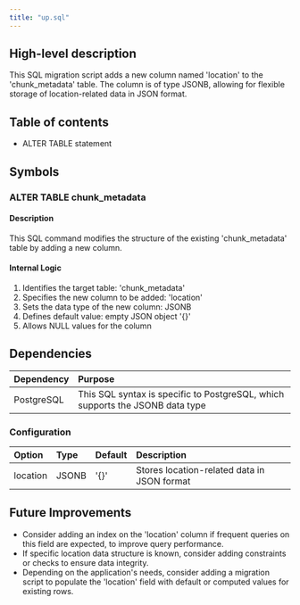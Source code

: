 ```yaml
---
title: "up.sql"
---
```


## High-level description
This SQL migration script adds a new column named 'location' to the 'chunk_metadata' table. The column is of type JSONB, allowing for flexible storage of location-related data in JSON format.

## Table of contents
- ALTER TABLE statement

## Symbols

### ALTER TABLE chunk_metadata
#### Description
This SQL command modifies the structure of the existing 'chunk_metadata' table by adding a new column.

#### Internal Logic
1. Identifies the target table: 'chunk_metadata'
2. Specifies the new column to be added: 'location'
3. Sets the data type of the new column: JSONB
4. Defines default value: empty JSON object '{}'
5. Allows NULL values for the column

## Dependencies
| Dependency | Purpose |
|:-----------|:--------|
| PostgreSQL | This SQL syntax is specific to PostgreSQL, which supports the JSONB data type |

### Configuration
| Option | Type | Default | Description |
|:-------|:-----|:--------|:------------|
| location | JSONB | '{}' | Stores location-related data in JSON format |

## Future Improvements
- Consider adding an index on the 'location' column if frequent queries on this field are expected, to improve query performance.
- If specific location data structure is known, consider adding constraints or checks to ensure data integrity.
- Depending on the application's needs, consider adding a migration script to populate the 'location' field with default or computed values for existing rows.